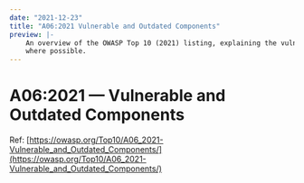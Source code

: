 ```yaml
---
date: "2021-12-23"
title: "A06:2021 Vulnerable and Outdated Components"
preview: |-
    An overview of the OWASP Top 10 (2021) listing, explaining the vulnerabilities and throwing in examples 
    where possible.
---
```


# A06:2021 &mdash; Vulnerable and Outdated Components

Ref: [https://owasp.org/Top10/A06_2021-Vulnerable_and_Outdated_Components/](https://owasp.org/Top10/A06_2021-Vulnerable_and_Outdated_Components/)